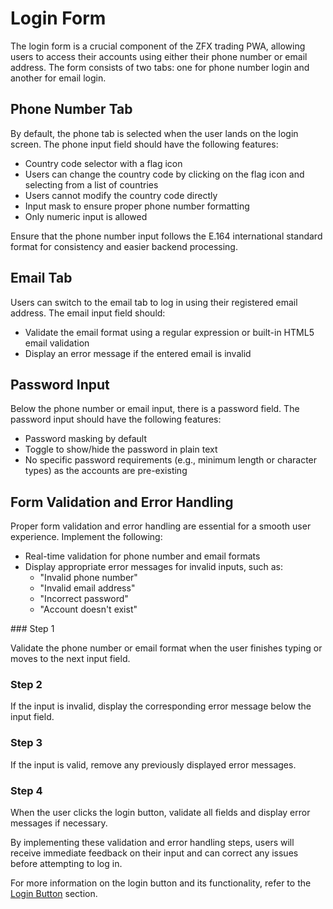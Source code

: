 
# Login Form

The login form is a crucial component of the ZFX trading PWA, allowing users to access their accounts using either their phone number or email address. The form consists of two tabs: one for phone number login and another for email login.

## Phone Number Tab

By default, the phone tab is selected when the user lands on the login screen. The phone input field should have the following features:

- Country code selector with a flag icon
- Users can change the country code by clicking on the flag icon and selecting from a list of countries
- Users cannot modify the country code directly
- Input mask to ensure proper phone number formatting
- Only numeric input is allowed

<Callout type="info">
Ensure that the phone number input follows the E.164 international standard format for consistency and easier backend processing.
</Callout>

## Email Tab

Users can switch to the email tab to log in using their registered email address. The email input field should:

- Validate the email format using a regular expression or built-in HTML5 email validation
- Display an error message if the entered email is invalid

## Password Input

Below the phone number or email input, there is a password field. The password input should have the following features:

- Password masking by default
- Toggle to show/hide the password in plain text
- No specific password requirements (e.g., minimum length or character types) as the accounts are pre-existing

## Form Validation and Error Handling

Proper form validation and error handling are essential for a smooth user experience. Implement the following:

- Real-time validation for phone number and email formats
- Display appropriate error messages for invalid inputs, such as:
  - "Invalid phone number"
  - "Invalid email address"
  - "Incorrect password"
  - "Account doesn't exist"

<Steps>
### Step 1

Validate the phone number or email format when the user finishes typing or moves to the next input field.

### Step 2

If the input is invalid, display the corresponding error message below the input field.

### Step 3

If the input is valid, remove any previously displayed error messages.

### Step 4

When the user clicks the login button, validate all fields and display error messages if necessary.

</Steps>

By implementing these validation and error handling steps, users will receive immediate feedback on their input and can correct any issues before attempting to log in.

For more information on the login button and its functionality, refer to the [Login Button](/login-screen/login-button) section.